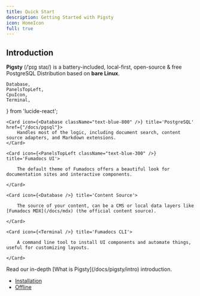 ```yaml
---
title: Quick Start
description: Getting Started with Pigsty
icon: HomeIcon
full: true
---
```


## Introduction

**Pigsty** <span className="text-fd-muted-foreground text-sm">(/ˈpɪɡ staɪ/)</span> is a battery-included, local-first, open-source & free <span className="text-blue-500 font-bold">PostgreSQL Distribution</span> based on **bare Linux**.


    Database,
    PanelsTopLeft,
    CpuIcon,
    Terminal,
} from 'lucide-react';

<Cards>

    <Card icon={<Database className="text-blue-800" />} title='PostgreSQL' href={"/docs/pgsql"}>
        Handles most of the logic, including document search, content source adapters, and Markdown extensions.
    </Card>

    <Card icon={<PanelsTopLeft className="text-blue-300" />} title='Fumadocs UI'>

        The default theme of Fumadocs offers a beautiful look for documentation sites and interactive components.

    </Card>

    <Card icon={<Database />} title='Content Source'>

        The source of your content, can be a CMS or local data layers like [Fumadocs MDX](/docs/mdx) (the official content source).

    </Card>

    <Card icon={<Terminal />} title='Fumadocs CLI'>

        A command line tool to install UI components and automate things, useful for customizing layouts.

    </Card>

</Cards>

<Callout title="Want to learn more?">
    Read our in-depth [What is Pigsty](/docs/pigsty/intro) introduction.
</Callout>


- [Installation](setup/install)
- [Offline](setup/offline)

<Cards>
    <Card title="Standard Installation" href="install" />
    <Card title="Offline Install" href="offline" />
    <Card title="Slim Install" href="offline" />
</Cards>


